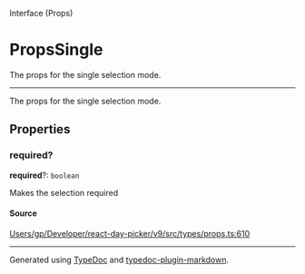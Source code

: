 <SectionTitle>Interface (Props)</SectionTitle>

# PropsSingle

<Description>
The props for the single selection mode.
</Description>

---

The props for the single selection mode.

## Properties

<a id="required" name="required"></a>

### required?

<SignatureMemberIdentifier>**required**?: `boolean`</SignatureMemberIdentifier>

Makes the selection required

#### Source

[Users/gp/Developer/react-day-picker/v9/src/types/props.ts:610](https://github.com/gpbl/react-day-picker/blob/a7b1c7f4e/src/types/props.ts#L610)

***

Generated using [TypeDoc](https://typedoc.org) and [typedoc-plugin-markdown](https://typedoc-plugin-markdown.org).
